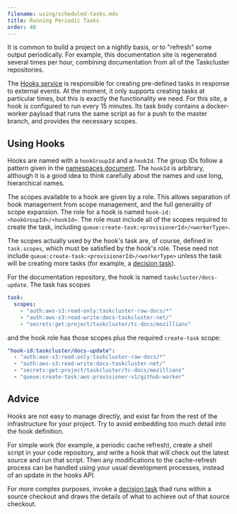 ```yaml
---
filename: using/scheduled-tasks.mdx
title: Running Periodic Tasks
order: 40
---
```


It is common to build a project on a nightly basis, or to "refresh" some output
periodically. For example, this documentation site is regenerated several times
per hour, combining documentation from all of the Taskcluster repositories.

The [Hooks service](/docs/reference/core/taskcluster-hooks) is responsible for creating
pre-defined tasks in response to external events.  At the moment, it only
supports creating tasks at particular times, but this is exactly the
functionality we need. For this site, a hook is configured to
run every 15 minutes. Its task body contains a docker-worker payload that runs
the same script as for a push to the master branch, and provides the necessary
scopes.

## Using Hooks

Hooks are named with a `hookGroupId` and a `hookId`. The group IDs follow a
pattern given in the [namespaces document](/docs/manual/design/namespaces). The
`hookId` is arbitrary, although it is a good idea to think carefully about the
names and use long, hierarchical names.

The scopes available to a hook are given by a role. This allows separation of
hook management from scope management, and the full generality of scope
expansion. The role for a hook is named `hook-id:<hookGroupId>/<hookId>`. The
role must include all of the scopes required to create the task, including
`queue:create-task:<provisionerId>/<workerType>`.

The scopes actually used by the hook's task are, of course, defined in
`task.scopes`, which must be satisfied by the hook's role. These need not
include `queue:create-task:<provisionerId>/<workerType>` unless the task will
be creating more tasks (for example, a [decision task](/docs/manual/using/task-graph)).

For the documentation repository, the hook is named `taskcluster/docs-update`.
The task has scopes

```yaml
task:
  scopes:
    - "auth:aws-s3:read-only:taskcluster-raw-docs/*"
    - "auth:aws-s3:read-write:docs-taskcluster-net/"
    - "secrets:get:project/taskcluster/tc-docs/mozillians"
```

and the hook role has those scopes plus the required `create-task` scope:

```yaml
"hook-id:taskcluster/docs-update":
  - "auth:aws-s3:read-only:taskcluster-raw-docs/*"
  - "auth:aws-s3:read-write:docs-taskcluster-net/"
  - "secrets:get:project/taskcluster/tc-docs/mozillians"
  - "queue:create-task:aws-provisioner-v1/github-worker"
```

## Advice

Hooks are not easy to manage directly, and exist far from the rest of the
infrastructure for your project. Try to avoid embedding too much detail into
the hook definition.

For simple work (for example, a periodic cache refresh), create a shell script
in your code repository, and write a hook that will check out the latest source
and run that script. Then any modifications to the cache-refresh process can be
handled using your usual development processes, instead of an update in the
hooks API.

For more complex purposes, invoke a [decision task](/docs/manual/using/task-graph)
thad runs within a source checkout and draws the details of what to achieve out
of that source checkout.
